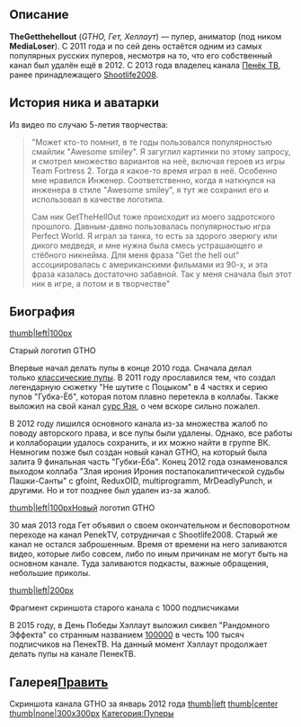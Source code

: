 {{Инфобокс для пуперов
|title2=TheGetthehellout
|другие_ники=Пенек ТВ
MediaLoser
|image3=[[Файл:PenekTV.jpg|thumb|left|200px]]
|сферы_творчества=RYTP, Анимация
|год_начала=17 декабря 2010 г.
|image4=[[Файл:FKJNdbtQ-OE.jpg|thumb|left|200px]]
|имя_фамилия=Никита Харитонов
|дата_рождения=17 августа 1995 г.
|место_проживания=Рязань
|ссылки=
*[https://www.youtube.com/user/PenekTV YouTube]
*[https://www.youtube.com/user/ImGTHO/featured Второй канал] 
*[https://vk.com/avtor_umri Страница ВК] 
*[https://vk.com/imgtho Паблик ВК] 
}}

==Описание==


'''TheGetthehellout''' (''GTHO, Гет, Хеллаут'') — пупер, аниматор (под ником '''MediaLoser'''). С 2011 года и по сей день остаётся одним из самых популярных русских пуперов, несмотря на то, что его собственный канал был удалён ещё в 2012. С 2013 года владелец канала [[Пенёк ТВ]], ранее принадлежащего [[Shootlife2008]].

== История ника и аватарки ==
Из видео по случаю 5-летия творчества:
<blockquote>
"Может кто-то помнит, в те годы пользовался популярностью смайлик "Awesome smiley". Я загуглил картинки по этому запросу, и смотрел множество вариантов на неё, включая героев из игры Team Fortress 2. Тогда я какое-то время играл в неё. Особенно мне нравился Инженер. Соответственно, когда я наткнулся на инженера в стиле "Awesome smiley", я тут же сохранил его и использовал в качестве логотипа. 

Сам ник GetTheHellOut тоже происходит из моего задротского прошлого. Давным-давно пользовалась популярностью игра Perfect World. Я играл за танка, то есть за здорого зверюгу или дикого медведя, и мне нужна была смесь устрашающего и стёбного никнейма. Для меня фраза "Get the hell out" ассоциировалась с американскими фильмами из 90-х, и эта фраза казалась достаточно забавной. Так у меня сначала был этот ник в игре, а потом и в творчестве"
</blockquote>

==Биография==
[[Файл:Gtho_old_logo.png|thumb|left|100px]]<p class="caption" style="color:rgb(119,115,111);">Старый логотип GTHO</p><p class="caption" style="color:rgb(119,115,111);"></p><p class="caption" style="color:rgb(119,115,111);"></p>
<p style="font-weight:400;font-size:14px;">Впервые начал делать пупы в конце 2010 года. Сначала делал только [http://ru.youtubepoop.wikia.com/wiki/%D0%9A%D0%BB%D0%B0%D1%81%D1%81%D0%B8%D1%87%D0%B5%D1%81%D0%BA%D0%B8%D0%B9_%D0%BF%D1%83%D0%BF классические пупы]. В 2011 году прославился тем, что создал легендарную сюжетку "Не шутите с Поцыком" в 4 частях и серию пупов "Губка-Ёб", которая потом плавно перетекла в коллабы. Также выложил на свой канал [http://ru.youtubepoop.wikia.com/wiki/%D0%AF%D0%B7%D1%8C_-_%D0%A0%D1%8B%D0%B1%D0%B0_%D0%9C%D0%BE%D0%B5%D0%B9_%D0%9C%D0%B5%D1%87%D1%82%D1%8B сурс Язя], о чем вскоре сильно пожалел.</p><p style="font-weight:400;font-size:14px;">В 2012 году лишился основного канала из-за множества жалоб по поводу авторского права, и все пупы были удалены. Однако, все работы и коллаборации удалось сохранить, и их можно найти в группе ВК. Немногим позже был создан новый канал GTHO, на который была залита 9 финальная часть "Губки-Ёба". Конец 2012 года ознаменовался выходом коллаба "Злая ирония Ирония постапокалиптической судьбы Пашки-Санты" с gfoint, ReduxOID, multiprogramm, MrDeadlyPunch, и другими. Но и тот позднее был удален из-за жалоб.</p>

[[Файл:GTHO.png|thumb|left|100px]]Новый логотип GTHO

30 мая 2013 года Гет объявил о своем окончательном и бесповоротном переходе на канал PenekTV, сотрудничая с Shootlife2008. Старый же канал не остался заброшенным. Время от времени на него заливаются видео, которые либо совсем, либо по иным причинам не могут быть на основном канале. Туда заливаются подкасты, важные обращения, небольшие приколы.

</p></p>



[[Файл:Косарь_GTHO.jpg|thumb|left|200px]]<p class="caption" style="color:rgb(119,115,111);">Фрагмент скриншота старого канала с 1000 подписчиками</p>
<p style="font-weight:400;font-size:14px;"></p><p style="font-weight:400;font-size:14px;">В 2015 году, в День Победы Хэллаут выложил сиквел "Рандомного Эффекта" со странным названием [http://ru.youtubepoop.wikia.com/wiki/100000 100000] в честь 100 тысяч подписчиков на ПенекТВ. На данный момент Хэллаут продолжает делать пупы на канале ПенекТВ.</p>

<p style="font-weight:400;font-size:14px;"></p>

<p style="font-weight:400;font-size:14px;"></p>
==Галерея[http://ru.youtubepoop.wikia.com/wiki/GetTheHellOut?action=edit&section=2 Править]==
Скриншота канала GTHO за январь 2012 года
[[Файл:Old_channel_gtho.png|thumb|left]]
[[Файл:Old_channel_gtho2.png|thumb|center]]
[[Файл:GTHO Вещает 5 лет творчеству и самые первые пупы|thumb|none|300x300px]]
[[Категория:Пуперы]]